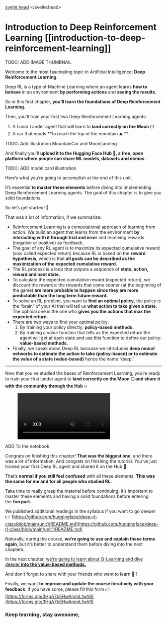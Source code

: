 <script lang="ts">
let fw: "pt" | "tf" = "pt";
onMount(() => {
    const urlParams = new URLSearchParams(window.location.search);
    fw = urlParams.get("fw") || "pt";
});
</script>
<svelte:head>
  <meta name="hf:doc:metadata" content={JSON.stringify(metadata)} >
</svelte:head>
# Introduction to Deep Reinforcement Learning [[introduction-to-deep-reinforcement-learning]]


TODO: ADD IMAGE THUMBNAIL


Welcome to the most fascinating topic in Artificial Intelligence: **Deep Reinforcement Learning.**

Deep RL is a type of Machine Learning where an agent learns **how to behave** in an environment **by performing actions** and **seeing the results.**

So in this first chapter, **you’ll learn the foundations of Deep Reinforcement Learning.** 

Then, you'll train your first two Deep Reinforcement Learning agents:

1. A Lunar Lander agent that will learn to **land correctly on the Moon 🌕** 
2. A car that neads **to reach the top of the mountain ⛰️ **.


TODO: Add illustration MountainCar and MoonLanding

And finally you’ll **upload it to the Hugging Face Hub 🤗, a free, open platform where people can share ML models, datasets and demos.**

TODO: ADD model card illustration

Here’s what you’re going to accomplish at the end of this unit.

It’s essential **to master these elements** before diving into implementing Deep Reinforcement Learning agents. The goal of this chapter is to give you solid foundations.

So let’s get started! 🚀









That was a lot of information, if we summarize:

- Reinforcement Learning is a computational approach of learning from action. We build an agent that learns from the environment **by interacting with it through trial and error** and receiving rewards (negative or positive) as feedback.
- The goal of any RL agent is to maximize its expected cumulative reward (also called expected return) because RL is based on the **reward hypothesis**, which is that **all goals can be described as the maximization of the expected cumulative reward.**
- The RL process is a loop that outputs a sequence of **state, action, reward and next state.**
- To calculate the expected cumulative reward (expected return), we discount the rewards: the rewards that come sooner (at the beginning of the game) **are more probable to happen since they are more predictable than the long term future reward.**
- To solve an RL problem, you want to **find an optimal policy**, the policy is the “brain” of your AI that will tell us **what action to take given a state.** The optimal one is the one who **gives you the actions that max the expected return.**
- There are two ways to find your optimal policy:
    1. By training your policy directly: **policy-based methods.**
    2. By training a value function that tells us the expected return the agent will get at each state and use this function to define our policy: **value-based methods.**
- Finally, we speak about Deep RL because we introduces **deep neural networks to estimate the action to take (policy-based) or to estimate the value of a state (value-based)** hence the name “deep.”

---

Now that you've studied the bases of Reinforcement Learning, you’re ready to train your first lander agent to **land correctly on the Moon 🌕 and share it with the community through the Hub** 🔥

<figure class="image table text-center m-0 w-full">
<video
alt="LunarLander"
style="max-width: 70%; margin: auto;"
autoplay loop autobuffer muted playsinline
>
&amp;lt;source src="assets/63_deep_rl_intro/lunarlander.mp4" type="video/mp4">
</video>
</figure>

ADD To the notebook

Congrats on finishing this chapter! **That was the biggest one**, and there was a lot of information. And congrats on finishing the tutorial. You’ve just trained your first Deep RL agent and shared it on the Hub 🥳.

That’s **normal if you still feel confused** with all these elements. **This was the same for me and for all people who studied RL.**

Take time to really grasp the material before continuing. It’s important to master these elements and having a solid foundations before entering the **fun part.**

We published additional readings in the syllabus if you want to go deeper 👉 [https://github.com/huggingface/deep-rl-class/blob/main/unit1/README.md](https://github.com/huggingface/deep-rl-class/blob/main/unit1/README.md)

Naturally, during the course, **we’re going to use and explain these terms again**, but it’s better to understand them before diving into the next chapters.

In the next chapter, [we’re going to learn about Q-Learning and dive deeper **into the value-based methods.**](https://huggingface.co/blog/deep-rl-q-part1)

And don't forget to share with your friends who want to learn 🤗 !

Finally, we want **to improve and update the course iteratively with your feedback**. If you have some, please fill this form 👉 [https://forms.gle/3HgA7bEHwAmmLfwh9](https://forms.gle/3HgA7bEHwAmmLfwh9)

### Keep learning, stay awesome,